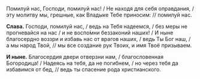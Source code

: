 Помилуй нас, Господи, помилуй нас! / Не находя для себя оправдания, / эту молитву мы, грешные, как Владыке Тебе приносим: // помилуй нас.

**Слава.** Господи, помилуй нас, / ведь на Тебя надеемся, / без меры не прогневайся на нас / и не воспо́мни беззаконий наших! / И ныне благосердно воззри и избавь нас от врагов наших, / ведь Ты Бог наш, / а мы народ Твой, // мы все создание рук Твоих, и имя Твоё призываем.

**И ныне.** Благосердия двери отверзни нам, / благословенная Богородица! / Надеясь на тебя, да не погибнем, / но через тебя да избавимся от бед, // ведь ты спасение рода христианского.
